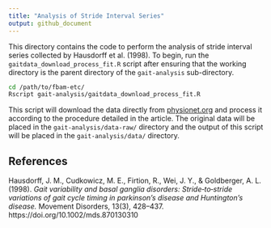 ```yaml
---
title: "Analysis of Stride Interval Series"
output: github_document
---
```


This directory contains the code to perform the analysis of stride interval series collected by Hausdorff et al. (1998). To begin, run the `gaitdata_download_process_fit.R` script after ensuring that the working directory is the parent directory of the `gait-analysis` sub-directory. 

```sh
cd /path/to/fbam-etc/
Rscript gait-analysis/gaitdata_download_process_fit.R
```

This script will download the data directly from [physionet.org](https://physionet.org/content/gaitndd/1.0.0/) and process it according to the procedure detailed in the article. The original data will be placed in the `gait-analysis/data-raw/` directory and the output of this script will be placed in the `gait-analysis/data/` directory.

## References

Hausdorff, J. M., Cudkowicz, M. E., Firtion, R., Wei, J. Y., & Goldberger, A. L. (1998). *Gait variability and basal ganglia disorders: Stride‐to‐stride variations of gait cycle timing in parkinson’s disease and Huntington’s disease.* Movement Disorders, 13(3), 428–437. https://doi.org/10.1002/mds.870130310
